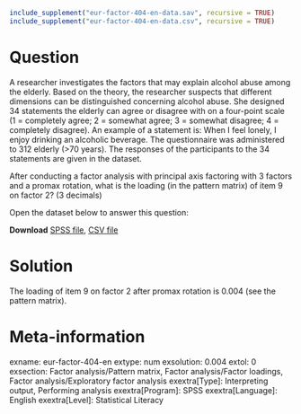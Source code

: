 ```r
include_supplement("eur-factor-404-en-data.sav", recursive = TRUE)
include_supplement("eur-factor-404-en-data.csv", recursive = TRUE)
```

Question
========
A researcher investigates the factors that may explain alcohol abuse among the elderly. Based on the theory, the researcher suspects that different dimensions can be distinguished concerning alcohol abuse. She designed 34 statements the elderly can agree or disagree with on a four-point scale (1 = completely agree; 2 = somewhat agree; 3 = somewhat disagree; 4 = completely disagree). An example of a statement is: When I feel lonely, I enjoy drinking an alcoholic beverage. The questionnaire was administered to 312 elderly (>70 years). The responses of the participants to the 34 statements are given in the dataset.

After conducting a factor analysis with principal axis factoring with 3 factors and a promax rotation, what is the loading (in the pattern matrix) of item 9 on factor 2? (3 decimals)

Open the dataset below to answer this question:

**Download** [SPSS file](eur-factor-404-en-data.sav), [CSV file](eur-factor-404-en-data.csv)


Solution
========
The loading of item 9 on factor 2 after promax rotation is 0.004 (see the pattern matrix).


Meta-information
================
exname: eur-factor-404-en
extype: num
exsolution: 0.004
extol: 0
exsection: Factor analysis/Pattern matrix, Factor analysis/Factor loadings, Factor analysis/Exploratory factor analysis
exextra[Type]: Interpreting output, Performing analysis
exextra[Program]: SPSS
exextra[Language]: English
exextra[Level]: Statistical Literacy
